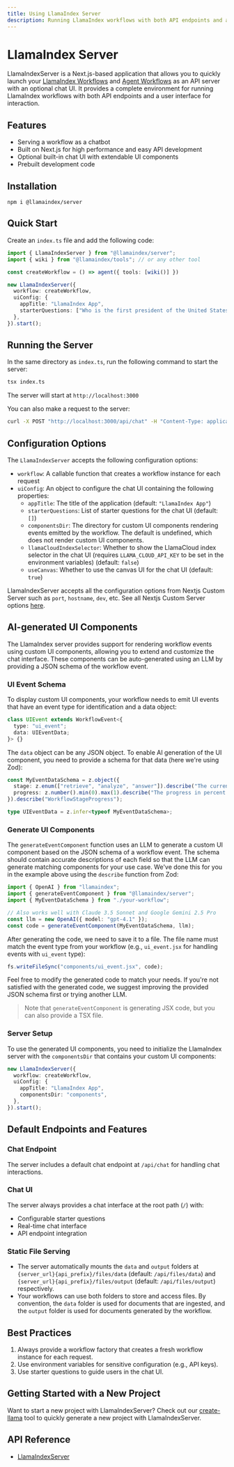 ```yaml
---
title: Using LlamaIndex Server
description: Running LlamaIndex workflows with both API endpoints and a user interface for interaction
---
```


# LlamaIndex Server

LlamaIndexServer is a Next.js-based application that allows you to quickly launch your [LlamaIndex Workflows](https://ts.llamaindex.ai/docs/llamaindex/modules/agents/workflows) and [Agent Workflows](https://ts.llamaindex.ai/docs/llamaindex/modules/agents/agent_workflow) as an API server with an optional chat UI. It provides a complete environment for running LlamaIndex workflows with both API endpoints and a user interface for interaction.

## Features

- Serving a workflow as a chatbot
- Built on Next.js for high performance and easy API development
- Optional built-in chat UI with extendable UI components
- Prebuilt development code

## Installation

```package-install
npm i @llamaindex/server
```

## Quick Start

Create an `index.ts` file and add the following code:

```ts
import { LlamaIndexServer } from "@llamaindex/server";
import { wiki } from "@llamaindex/tools"; // or any other tool

const createWorkflow = () => agent({ tools: [wiki()] })

new LlamaIndexServer({
  workflow: createWorkflow,
  uiConfig: {
    appTitle: "LlamaIndex App",
    starterQuestions: ["Who is the first president of the United States?"],
  },
}).start();
```

## Running the Server

In the same directory as `index.ts`, run the following command to start the server:

```bash
tsx index.ts
```
The server will start at `http://localhost:3000`

You can also make a request to the server:

```bash
curl -X POST "http://localhost:3000/api/chat" -H "Content-Type: application/json" -d '{"message": "Who is the first president of the United States?"}'
```

## Configuration Options

The `LlamaIndexServer` accepts the following configuration options:

- `workflow`: A callable function that creates a workflow instance for each request
- `uiConfig`: An object to configure the chat UI containing the following properties:
  - `appTitle`: The title of the application (default: `"LlamaIndex App"`)
  - `starterQuestions`: List of starter questions for the chat UI (default: `[]`)
  - `componentsDir`: The directory for custom UI components rendering events emitted by the workflow. The default is undefined, which does not render custom UI components.
  - `llamaCloudIndexSelector`: Whether to show the LlamaCloud index selector in the chat UI (requires `LLAMA_CLOUD_API_KEY` to be set in the environment variables) (default: `false`)
  - `useCanvas`: Whether to use the canvas UI for the chat UI (default: `true`)

LlamaIndexServer accepts all the configuration options from Nextjs Custom Server such as `port`, `hostname`, `dev`, etc.
See all Nextjs Custom Server options [here](https://nextjs.org/docs/app/building-your-application/configuring/custom-server).

## AI-generated UI Components

The LlamaIndex server provides support for rendering workflow events using custom UI components, allowing you to extend and customize the chat interface. 
These components can be auto-generated using an LLM by providing a JSON schema of the workflow event. 

### UI Event Schema 

To display custom UI components, your workflow needs to emit UI events that have an event type for identification and a data object:

```typescript
class UIEvent extends WorkflowEvent<{
  type: "ui_event";
  data: UIEventData;
}> {}
```

The `data` object can be any JSON object. To enable AI generation of the UI component, you need to provide a schema for that data (here we're using Zod):

```typescript
const MyEventDataSchema = z.object({
  stage: z.enum(["retrieve", "analyze", "answer"]).describe("The current stage the workflow process is in."),
  progress: z.number().min(0).max(1).describe("The progress in percent of the current stage"),
}).describe("WorkflowStageProgress");

type UIEventData = z.infer<typeof MyEventDataSchema>;
```

### Generate UI Components

The `generateEventComponent` function uses an LLM to generate a custom UI component based on the JSON schema of a workflow event. The schema should contain accurate descriptions of each field so that the LLM can generate matching components for your use case. We've done this for you in the example above using the `describe` function from Zod:

```typescript
import { OpenAI } from "llamaindex";
import { generateEventComponent } from "@llamaindex/server";
import { MyEventDataSchema } from "./your-workflow";

// Also works well with Claude 3.5 Sonnet and Google Gemini 2.5 Pro
const llm = new OpenAI({ model: "gpt-4.1" });
const code = generateEventComponent(MyEventDataSchema, llm);
```

After generating the code, we need to save it to a file. The file name must match the event type from your workflow (e.g., `ui_event.jsx` for handling events with `ui_event` type):

```ts
fs.writeFileSync("components/ui_event.jsx", code);
```

Feel free to modify the generated code to match your needs. If you're not satisfied with the generated code, we suggest improving the provided JSON schema first or trying another LLM.

> Note that `generateEventComponent` is generating JSX code, but you can also provide a TSX file.


### Server Setup

To use the generated UI components, you need to initialize the LlamaIndex server with the `componentsDir` that contains your custom UI components:

```ts
new LlamaIndexServer({
  workflow: createWorkflow,
  uiConfig: {
    appTitle: "LlamaIndex App",
    componentsDir: "components",
  },
}).start();
```

## Default Endpoints and Features

### Chat Endpoint

The server includes a default chat endpoint at `/api/chat` for handling chat interactions.

### Chat UI

The server always provides a chat interface at the root path (`/`) with:

- Configurable starter questions
- Real-time chat interface
- API endpoint integration

### Static File Serving

- The server automatically mounts the `data` and `output` folders at `{server_url}{api_prefix}/files/data` (default: `/api/files/data`) and `{server_url}{api_prefix}/files/output` (default: `/api/files/output`) respectively.
- Your workflows can use both folders to store and access files. By convention, the `data` folder is used for documents that are ingested, and the `output` folder is used for documents generated by the workflow.


## Best Practices

1. Always provide a workflow factory that creates a fresh workflow instance for each request.
2. Use environment variables for sensitive configuration (e.g., API keys).
3. Use starter questions to guide users in the chat UI.

## Getting Started with a New Project

Want to start a new project with LlamaIndexServer? Check out our [create-llama](https://github.com/run-llama/create-llama) tool to quickly generate a new project with LlamaIndexServer.

## API Reference

- [LlamaIndexServer](/docs/api/classes/LlamaIndexServer)